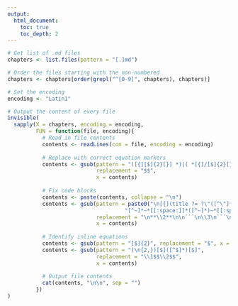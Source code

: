 ```yaml
---
output:
  html_document:
    toc: true
    toc_depth: 2
---
```



```r

# Get list of .md files
chapters <- list.files(pattern = "[.]md")

# Order the files starting with the non-numbered
chapters <- chapters[order(grepl("^[0-9]", chapters), chapters)]

# Set the encoding
encoding <- "Latin1"

# Output the content of every file
invisible(
  sapply(X = chapters, encoding = encoding,
         FUN = function(file, encoding){
           # Read in file contents
           contents <- readLines(con = file, encoding = encoding)
           
           # Replace with correct equation markers
           contents <- gsub(pattern = "([{][$]{2}[}] *)|( *[{]/[$]{2}[}])",
                            replacement = "$$",
                            x = contents)
           
           # Fix code blocks
           contents <- paste(contents, collapse = "\n")
           contents <- gsub(pattern = paste0("\n[{](title ?= ?\"([^\"]*)\")?",
                                     "[^~]*~*[[:space:]]*([^~]*)~*[[:space:]]*"),
                            replacement = "\n**\\2**\n\n```\n\\3\n```\n\n",
                            x = contents)
           
           # Identify inline equations
           contents <- gsub(pattern = "[$]{2}", replacement = "$", x = contents)
           contents <- gsub(pattern = "(\n{2,})[$]([^$]*)[$]",
                            replacement = "\\1$$\\2$$",
                            x = contents)
           
           # Output file contents
           cat(contents, "\n\n", sep = "")
         })
)
```

